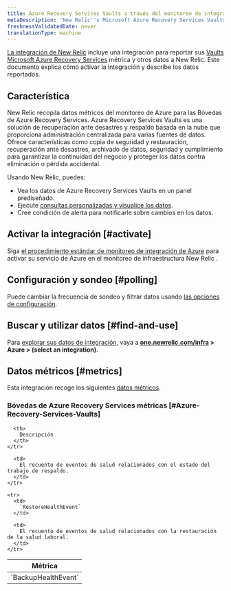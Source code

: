 ```yaml
---
title: Azure Recovery Services Vaults a través del monitoreo de integración de Azure
metaDescription: 'New Relic''s Microsoft Azure Recovery Services Vaults integration: what data it reports and how to enable it.'
freshnessValidatedDate: never
translationType: machine
---
```


[La integración de New Relic](/docs/infrastructure/integrations-getting-started/getting-started/introduction-infrastructure-integrations) incluye una integración para reportar sus [Vaults Microsoft Azure Recovery Services](https://learn.microsoft.com/en-us/azure/backup/backup-azure-recovery-services-vault-overview/) métrica y otros datos a New Relic. Este documento explica cómo activar la integración y describe los datos reportados.

## Característica

New Relic recopila datos métricos del monitoreo de Azure para las Bóvedas de Azure Recovery Services. Azure Recovery Services Vaults es una solución de recuperación ante desastres y respaldo basada en la nube que proporciona administración centralizada para varias fuentes de datos. Ofrece características como copia de seguridad y restauración, recuperación ante desastres, archivado de datos, seguridad y cumplimiento para garantizar la continuidad del negocio y proteger los datos contra eliminación o pérdida accidental.

Usando New Relic, puedes:

* Vea los datos de Azure Recovery Services Vaults en un panel prediseñado.
* Ejecute [consultas personalizadas y visualice los datos](/docs/infrastructure/integrations-getting-started/getting-started/use-integration-data-new-relic-insights).
* Cree condición de alerta para notificarle sobre cambios en los datos.

## Activar la integración [#activate]

Siga [el procedimiento estándar de monitoreo de integración de Azure](/docs/infrastructure/microsoft-azure-integrations/azure-integrations-list/azure-monitor) para activar su servicio de Azure en el monitoreo de infraestructura New Relic .

## Configuración y sondeo [#polling]

Puede cambiar la frecuencia de sondeo y filtrar datos usando [las opciones de configuración](/docs/infrastructure/microsoft-azure-integrations/azure-integrations-list/azure-monitor/#settings).

## Buscar y utilizar datos [#find-and-use]

Para [explorar sus datos de integración](/docs/infrastructure/integrations/find-use-infrastructure-integration-data), vaya a <DoNotTranslate>**[one.newrelic.com/infra](https://one.newrelic.com/infra) > Azure > (select an integration)**</DoNotTranslate>.

## Datos métricos [#metrics]

Esta integración recoge los siguientes [datos métricos](/docs/infrastructure/integrations-getting-started/getting-started/understand-integration-data-data-types#metric).

### Bóvedas de Azure Recovery Services métricas [#Azure-Recovery-Services-Vaults]

<table>
  <thead>
    <tr>
      <th style={{ width: "300px" }}>
        Métrica
      </th>

      <th>
        Descripción
      </th>
    </tr>
  </thead>

  <tbody>
    <tr>
      <td>
        `BackupHealthEvent`
      </td>

      <td>
        El recuento de eventos de salud relacionados con el estado del trabajo de respaldo.
      </td>
    </tr>

    <tr>
      <td>
        `RestoreHealthEvent`
      </td>

      <td>
        El recuento de eventos de salud relacionados con la restauración de la salud laboral.
      </td>
    </tr>
  </tbody>
</table>